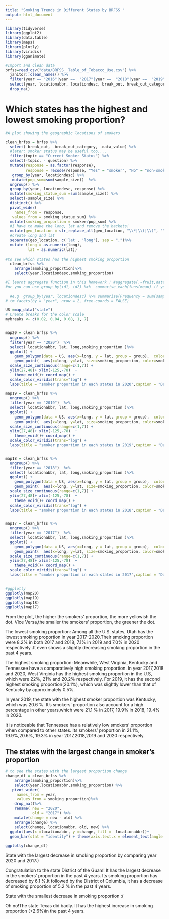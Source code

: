 ```yaml
---
title: "Smoking Trends in Different States by BRFSS "
output: html_document
---
```


```r
library(tidyverse)
library(ggplot2)
library(data.table)
library(maps)
library(plotly)
library(viridis)
library(gganimate)
```

```r
#Import and clean data 
brfss=read_csv("data/BRFSS__Table_of_Tobacco_Use.csv") %>% 
  janitor::clean_names() %>% 
  filter(year == "2016"|year ==  "2017"|year ==  "2018"|year ==  "2019"|year ==  "2020") %>% 
  select(year, locationabbr, locationdesc, break_out, break_out_category,topic, question, geo_location, sample_size, data_value, response, question ) %>% 
  drop_na()
```


# Which states has the highest and lowest smoking proportion? 
```r
#A plot showing the geographic locations of smokers

clean_brfss = brfss %>% 
  select(-break_out, -break_out_category, -data_value) %>% 
  #later: smoker status may be useful too....
  filter(topic == "Current Smoker Status") %>% 
  select(-topic, - question) %>% 
  mutate(response = as.factor(response), 
         response = recode(response, "Yes" = "smoker", "No" = "non-smoker"))%>% 
   group_by(year, locationdesc) %>%
   mutate(pop_sum=sum(sample_size))  %>%
  ungroup() %>% 
  group_by(year, locationdesc, response) %>%
  mutate(smoking_statue_sum =sum(sample_size)) %>%
  select(-sample_size) %>% 
  distinct() %>% 
  pivot_wider(
    names_from = response,
   values_from = smoking_statue_sum) %>% 
  mutate(smoking_proportion = smoker/pop_sum) %>% 
  #I have to make the long, lat and remove the backets!
  mutate(geo_location = str_replace_all(geo_location, "\\*|\\(|\\)", "")) %>% 
  #create long and lat 
  separate(geo_location, c('lat', 'long'), sep = ",")%>% 
  mutate (long = as.numeric(long), 
          lat = as.numeric(lat))
  
#to see which states has the highest smoking proportion
  clean_brfss %>% 
    arrange(smoking_proportion)%>% 
    select(year,locationdesc,smoking_proportion)

#I learnt aggregate function in this homework ! #aggregate(.~fruit,data=df,FUN=sum)
#or you can use group_by(id1, id2) %>%  summarise_each(funs(mean) if you want to sum of rows based on column value in R dataframe
  
  #e.g  group_by(year, locationdesc) %>% summarise(Frequency = sum(sample_size))
# tm_facets(by = "year", nrow = 2, free.coords = FALSE)
```



```r
US =map_data("state") 
# Create breaks for the color scale
mybreaks <- c(0.02, 0.04, 0.08, 1, 7)


map20 = clean_brfss %>% 
  ungroup() %>% 
  filter(year == "2020")  %>% 
  select( locationabbr, lat, long,smoking_proportion )%>% 
  ggplot() +
    geom_polygon(data = US, aes(x=long, y = lat, group = group),  color="lightblue",fill="lightblue", alpha=0.3) +
    geom_point(  aes(x=long, y=lat, size=smoking_proportion, color=smoking_proportion, alpha=smoking_proportion), shape=20, stroke=FALSE) +
  scale_size_continuous(range=c(1,7)) +
  ylim(27,48)+ xlim(-125,-78)  +
    theme_void()+ coord_map() +
  scale_color_viridis(trans="log") +
  labs(title = "smoker proportion in each states in 2020",caption = "Data from Brfss")
  
map19 = clean_brfss %>% 
  ungroup() %>% 
  filter(year == "2019")  %>% 
  select( locationabbr, lat, long,smoking_proportion )%>% 
  ggplot() +
    geom_polygon(data = US, aes(x=long, y = lat, group = group),  color="lightblue",fill="lightblue", alpha=0.3) +
    geom_point(  aes(x=long, y=lat, size=smoking_proportion, color=smoking_proportion, alpha=smoking_proportion), shape=20, stroke=FALSE) +
  scale_size_continuous(range=c(1,7)) +
  ylim(27,48)+ xlim(-125,-78)  +
    theme_void()+ coord_map() +
  scale_color_viridis(trans="log") +
  labs(title = "smoker proportion in each states in 2019",caption = "Data from Brfss")


map18 = clean_brfss %>% 
  ungroup() %>% 
  filter(year == "2018")  %>% 
  select( locationabbr, lat, long,smoking_proportion )%>% 
  ggplot() +
    geom_polygon(data = US, aes(x=long, y = lat, group = group),  color="lightblue",fill="lightblue", alpha=0.3) +
    geom_point(  aes(x=long, y=lat, size=smoking_proportion, color=smoking_proportion, alpha=smoking_proportion), shape=20, stroke=FALSE) +
  scale_size_continuous(range=c(1,7)) +
  ylim(27,48)+ xlim(-125,-78)  +
    theme_void()+ coord_map() +
  scale_color_viridis(trans="log") +
  labs(title = "smoker proportion in each states in 2018",caption = "Data from Brfss")


map17 = clean_brfss %>% 
  ungroup() %>% 
  filter(year == "2017")  %>% 
  select( locationabbr, lat, long,smoking_proportion )%>% 
  ggplot() +
    geom_polygon(data = US, aes(x=long, y = lat, group = group),  color="lightblue",fill="lightblue", alpha=0.3) +
    geom_point(  aes(x=long, y=lat, size=smoking_proportion, color=smoking_proportion, alpha=smoking_proportion), shape=20, stroke=FALSE) +
  scale_size_continuous(range=c(1,7)) +
  ylim(27,48)+ xlim(-125,-78)  +
    theme_void()+ coord_map() +
  scale_color_viridis(trans="log") +
  labs(title = "smoker proportion in each states in 2017",caption = "Data from Brfss")


#ggplotly
ggplotly(map20) 
ggplotly(map19) 
ggplotly(map18) 
ggplotly(map17)

```
From the plot, the higher the smokers' proportion, the more yellowish the dot. Vice Versa,the smaller the smokers' proportion, the greener the dot.

The lowest smoking proportion: 
Among all the U.S. states, Utah has the lowest smoking proportion in year 2017-2020.Their smoking proportion were 8.2% in both 2017 and 2018; 7.1% in 2019 and 7.0% in 2020 respectively .It even shows a slightly decreasing smoking proportion in the past 4 years.

The highest smoking proportion: 
Meanwhile, West Virginia, Kentucky and 	Tennessee have a comparatively high smoking proportion. 
In year 2017,2018 and 2020,  West Virginia has the highest smoking proportion in the U.S, which were 22%, 21% and 20.2% respectively. For 2019, it has the second highest smoking proportion(20.1%), which was slightly lower than that of Kentucky by approximately 0.5%.

In year 2019, the state with the highest smoker proportion was Kentucky, which was 20.6 %. 
It's smokers' proportion also account for a high percentage in other years,which were 21.1 % in 2017, 19.9% in 2018, 19.4% in 2020.

It is noticeable that Tennessee has a relatively low smokers' proportion when compared to other states. Its smokers' proportion in  21.1%, 19.9%,20.6%, 19.3% in year 2017,2018,2019 and 2020 respectively.

## The states with the largest change in smoker's proportion 

```r
# to see the states with the largest proportion change 
change_df = clean_brfss %>% 
    arrange(smoking_proportion)%>% 
    select(year,locationabbr,smoking_proportion) %>% 
   pivot_wider(
     names_from = year, 
     values_from = smoking_proportion)%>% 
    drop_na()%>% 
    rename( new = "2020", 
            old = "2017") %>% 
    mutate(change = new - old) %>% 
    arrange(change) %>%
    select(change, locationabbr, old, new) %>% 
  ggplot(aes(x =locationabbr, y =change, fill =  locationabbr))+
  geom_bar(stat = "identity") + theme(axis.text.x = element_text(angle = 60, vjust = 0.5, hjust=1))
```

```r
ggplotly(change_df)
```


State with the largest decrease in  smoking proportion by comparing year 2020 and 2017:)

Congratulation to the state District of  the Guam! It has the largest decrease in the smokers' proportion in the past 4 years. Its smoking proportion has decreased by 6.1 %.It followed by the  District of Columbia, it has a decrease of smoking proportion of 5.2 % in the past 4 years. 

State with the smallest decrease in  smoking proportion :(

Oh no!The state Texas did badly. It has the highest increase in smoking proportion (+2.6%)in the past 4 years. 


